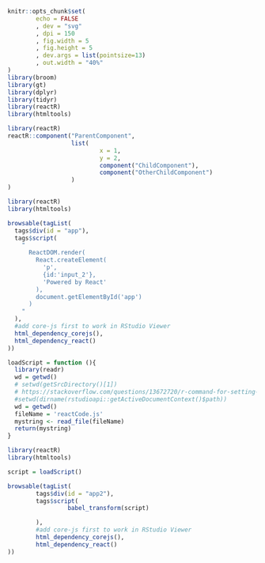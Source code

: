 ```r
knitr::opts_chunk$set(
        echo = FALSE
        , dev = "svg"
        , dpi = 150
        , fig.width = 5
        , fig.height = 5
        , dev.args = list(pointsize=13)
        , out.width = "40%"
)
library(broom)
library(gt)
library(dplyr)
library(tidyr)
library(reactR)
library(htmltools)
```

```r
library(reactR)
reactR::component("ParentComponent",
                  list(
                          x = 1,
                          y = 2,
                          component("ChildComponent"),
                          component("OtherChildComponent")
                  )
)
```

```r

library(reactR)
library(htmltools)

browsable(tagList(
  tags$div(id = "app"),
  tags$script(
    "
      ReactDOM.render(
        React.createElement(
          'p',
          {id:'input_2'},
          'Powered by React'
        ),
        document.getElementById('app')
      )
    "
  ),
  #add core-js first to work in RStudio Viewer
  html_dependency_corejs(),
  html_dependency_react()
))
```


```r
loadScript = function (){
  library(readr)
  wd = getwd()
  # setwd(getSrcDirectory()[1])
  # https://stackoverflow.com/questions/13672720/r-command-for-setting-working-directory-to-source-file-location-in-rstudio
  #setwd(dirname(rstudioapi::getActiveDocumentContext()$path))
  wd = getwd()
  fileName = 'reactCode.js'
  mystring <- read_file(fileName)
  return(mystring)
}
```


```r

library(reactR)
library(htmltools)

script = loadScript()

browsable(tagList(
        tags$div(id = "app2"),
        tags$script(
                 babel_transform(script)

        ),
        #add core-js first to work in RStudio Viewer
        html_dependency_corejs(),
        html_dependency_react()
))
```



